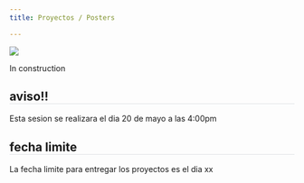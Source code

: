 ```yaml
---
title: Proyectos / Posters

---
```

<style>* {overflow: visible;}     h2{
        border-bottom: 1px solid #dee2e6 !important;
    }
    </style>

::: {layout="[35,65]"}

![](../images/sesiones/sesion1.jpg)

In construction
:::

:::{.callout-tip}
## aviso!!
Esta sesion se realizara el dia 20 de mayo a las 4:00pm
:::

::: {.callout-warning}
## fecha limite

La fecha limite para entregar los proyectos es el dia xx
:::

